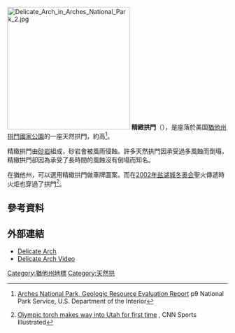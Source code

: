 [[File:Delicate_Arch_in_Arches_National_Park_2.jpg|280px]]
'''精緻拱門'''（{{lang-en|'''Delicate Arch'''}}），是座落於美国[[猶他州|猶他州]][[拱門國家公園|拱門國家公園]]的一座天然拱門，約高{{convert|52|ft|m|abbr=on}}<ref>{{en}}[http://www.nature.nps.gov/geology/parks/arch/arch_gre_rpt_view.pdf Arches National Park, Geologic Resource Evaluation Report] {{Wayback|url=http://www.nature.nps.gov/geology/parks/arch/arch_gre_rpt_view.pdf |date=20170128140200 }} p9 National Park Service, U.S. Department of the Interior</ref>。

精緻拱門由[[砂岩|砂岩]]組成，砂岩會被風雨侵蝕。許多天然拱門因承受過多風蝕而倒塌，精緻拱門卻因為承受了長時間的風蝕沒有倒塌而知名。

在猶他州，可以選用精緻拱門做車牌圖案。而在[[2002年冬季奧林匹克運動會|2002年盐湖城冬奥会]]聖火傳遞時火炬也穿過了拱門<ref>{{en}}[http://sportsillustrated.cnn.com/olympics/2002/news/2002/02/04/torch_utah_ap/ Olympic torch makes way into Utah for first time] {{Wayback|url=http://sportsillustrated.cnn.com/olympics/2002/news/2002/02/04/torch_utah_ap/ |date=20120719224500 }}, CNN Sports Illustrated</ref>。

== 參考資料 ==
{{reflist}}

== 外部連結 ==
{{Commonscat|Delicate Arch}} 
* [http://www.nps.gov/arch/ Delicate Arch] {{Wayback|url=http://www.nps.gov/arch/ |date=20101010102312 }}
* [https://web.archive.org/web/20080319231034/http://www.utah.com/multimedia/flv/delicate-arch.html Delicate Arch Video]

{{Utah-stub}}

[[Category:猶他州地標|Category:猶他州地標]]
[[Category:天然拱|Category:天然拱]]